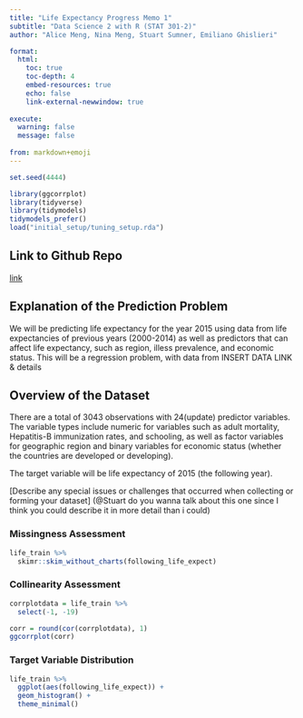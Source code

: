```yaml
---
title: "Life Expectancy Progress Memo 1"
subtitle: "Data Science 2 with R (STAT 301-2)"
author: "Alice Meng, Nina Meng, Stuart Sumner, Emiliano Ghislieri"

format:
  html:
    toc: true
    toc-depth: 4
    embed-resources: true
    echo: false
    link-external-newwindow: true
    
execute:
  warning: false
  message: false
  
from: markdown+emoji 
---
```


``` r

set.seed(4444)

library(ggcorrplot)
library(tidyverse)
library(tidymodels)
tidymodels_prefer()
load("initial_setup/tuning_setup.rda")

```

## Link to Github Repo
[link](link)

## Explanation of the Prediction Problem
We will be predicting life expectancy for the year 2015 using data from life expectancies of previous years (2000-2014) as well as predictors that can affect life expectancy, such as region, illess prevalence, and economic status. This will be a regression problem, with data from INSERT DATA LINK & details 

## Overview of the Dataset
There are a total of 3043 observations with 24(update) predictor variables. The variable types include numeric for variables such as adult mortality, Hepatitis-B immunization rates, and schooling, as well as factor variables for geographic region and binary variables for economic status (whether the countries are developed or developing). 

The target variable will be life expectancy of 2015 (the following year). 

[Describe any special issues or challenges that occurred when collecting or forming your dataset] (@Stuart do you wanna talk about this one since I think you could describe it in more detail than i could)

### Missingness Assessment

```r

life_train %>% 
  skimr::skim_without_charts(following_life_expect)
```

### Collinearity Assessment

``` r

corrplotdata = life_train %>% 
  select(-1, -19)

corr = round(cor(corrplotdata), 1)
ggcorrplot(corr)
```


### Target Variable Distribution

``` r

life_train %>% 
  ggplot(aes(following_life_expect)) +
  geom_histogram() +
  theme_minimal()
```